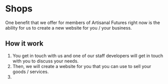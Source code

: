 # Shops

One benefit that we offer for members of Artisanal Futures right now is the ability for us to create a new website for you / your business.

## How it work

1. You get in touch with us and one of our staff developers will get in touch with you to discuss your needs.
2. Then, we will create a website for you that you can use to sell your goods / services.
3.
